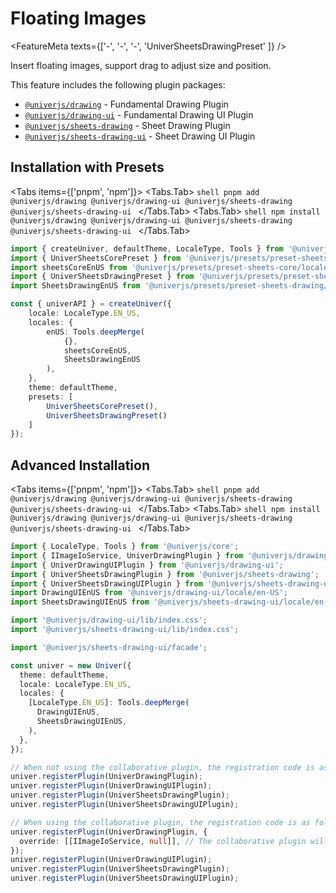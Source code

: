 
# Floating Images

<FeatureMeta texts={['-', '-', '-', 'UniverSheetsDrawingPreset' ]} />

Insert floating images, support drag to adjust size and position.

This feature includes the following plugin packages:

* [`@univerjs/drawing`](https://www.npmjs.com/package/@univerjs/drawing) - Fundamental Drawing Plugin
* [`@univerjs/drawing-ui`](https://www.npmjs.com/package/@univerjs/drawing-ui) - Fundamental Drawing UI Plugin
* [`@univerjs/sheets-drawing`](https://www.npmjs.com/package/@univerjs/sheets-drawing) - Sheet Drawing Plugin
* [`@univerjs/sheets-drawing-ui`](https://www.npmjs.com/package/@univerjs/sheets-drawing-ui) - Sheet Drawing UI Plugin

## Installation with Presets

<Tabs items={['pnpm', 'npm']}>
  <Tabs.Tab>
    ```shell
    pnpm add @univerjs/drawing @univerjs/drawing-ui @univerjs/sheets-drawing @univerjs/sheets-drawing-ui
    ```
  </Tabs.Tab>
  <Tabs.Tab>
    ```shell
    npm install @univerjs/drawing @univerjs/drawing-ui @univerjs/sheets-drawing @univerjs/sheets-drawing-ui
    ```
  </Tabs.Tab>
</Tabs>

```ts {4-5,13,19}
import { createUniver, defaultTheme, LocaleType, Tools } from '@univerjs/presets';
import { UniverSheetsCorePreset } from '@univerjs/presets/preset-sheets-core';
import sheetsCoreEnUS from '@univerjs/presets/preset-sheets-core/locales/en-US';
import { UniverSheetsDrawingPreset } from '@univerjs/presets/preset-sheets-drawing';
import SheetsDrawingEnUS from '@univerjs/presets/preset-sheets-drawing/locale/en-US';

const { univerAPI } = createUniver({
    locale: LocaleType.EN_US,
    locales: {
        enUS: Tools.deepMerge(
            {},
            sheetsCoreEnUS,
            SheetsDrawingEnUS 
        ),
    },
    theme: defaultTheme,
    presets: [
        UniverSheetsCorePreset(),
        UniverSheetsDrawingPreset()
    ]
});
```

## Advanced Installation

<Tabs items={['pnpm', 'npm']}>
  <Tabs.Tab>
    ```shell
    pnpm add @univerjs/drawing @univerjs/drawing-ui @univerjs/sheets-drawing @univerjs/sheets-drawing-ui
    ```
  </Tabs.Tab>
  <Tabs.Tab>
    ```shell
    npm install @univerjs/drawing @univerjs/drawing-ui @univerjs/sheets-drawing @univerjs/sheets-drawing-ui
    ```
  </Tabs.Tab>
</Tabs>

```typescript {2-7,9-10,12,19-20,26-29,32-37}
import { LocaleType, Tools } from '@univerjs/core';
import { IImageIoService, UniverDrawingPlugin } from '@univerjs/drawing';
import { UniverDrawingUIPlugin } from '@univerjs/drawing-ui';
import { UniverSheetsDrawingPlugin } from '@univerjs/sheets-drawing';
import { UniverSheetsDrawingUIPlugin } from '@univerjs/sheets-drawing-ui';
import DrawingUIEnUS from '@univerjs/drawing-ui/locale/en-US';
import SheetsDrawingUIEnUS from '@univerjs/sheets-drawing-ui/locale/en-US';

import '@univerjs/drawing-ui/lib/index.css';
import '@univerjs/sheets-drawing-ui/lib/index.css';

import '@univerjs/sheets-drawing-ui/facade';

const univer = new Univer({
  theme: defaultTheme,
  locale: LocaleType.EN_US,
  locales: {
    [LocaleType.EN_US]: Tools.deepMerge(
      DrawingUIEnUS,
      SheetsDrawingUIEnUS,
    ),
  },
});

// When not using the collaborative plugin, the registration code is as follows:
univer.registerPlugin(UniverDrawingPlugin);
univer.registerPlugin(UniverDrawingUIPlugin);
univer.registerPlugin(UniverSheetsDrawingPlugin);
univer.registerPlugin(UniverSheetsDrawingUIPlugin);

// When using the collaborative plugin, the registration code is as follows:
univer.registerPlugin(UniverDrawingPlugin, {
  override: [[IImageIoService, null]], // The collaborative plugin will provide this implementation
});
univer.registerPlugin(UniverDrawingUIPlugin);
univer.registerPlugin(UniverSheetsDrawingPlugin);
univer.registerPlugin(UniverSheetsDrawingUIPlugin);
```
